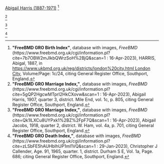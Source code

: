 [[Harris-617|Abigail Harris (1887-1971)]]
<ref>
'''"FreeBMD GRO Birth Index"''', database with images, ''FreeBMD'' (https://www.freebmd.org.uk/cgi/information.pl?cite=7b7OBW2mJlkbQWrzSoH%2BjQ&scan=1 : 16-Apr-2023),
HARRIS, Abigal, 1887, in [[https://www.ukbmd.org.uk/reg/districts/london%20city.html London City]], Volume/Page: 1c/24,
citing General Register Office, Southport, England.
</ref>

<ref>
'''"FreeBMD GRO Marriage Index,"''', database with images, ''FreeBMD'' (https://www.freebmd.org.uk/cgi/information.pl?cite=5gQP2HgcwMTprI2HkCXovw&scan=1 : 16-Apr-2023),
Abigail Harris, 1907, quarter 3, district. Mile End, vol. 1c, p. 805,
citing General Register Office, Southport, England.
</ref>

<ref>
'''"FreeBMD GRO Marriage Index,"''', database with images, ''FreeBMD'' (https://www.freebmd.org.uk/cgi/information.pl?cite=Qk1lLXCu8UYPxk1%2BZ%2FpF7Q&scan=1 : 16-Apr-2023),
Abigail Jacobs, 1918, quarter 2, district. W. Ham, vol. 4a, p. 701,
citing General Register Office, Southport, England.
</ref>

<ref>
'''"FreeBMD GRO Death Index,"''', database with images, ''FreeBMD'' (https://www.freebmd.org.uk/cgi/information.pl?cite=zLSbFE5hAUHbIhUP1mI1VQ&scan=1 : 29-Jan-2023),
Christopher J Callender, Age. 91, 1965, quarter. 1, district. Durham S E, Vol. 1a, Page. 686;
citing General Register Office, Southport, England.
</ref>
